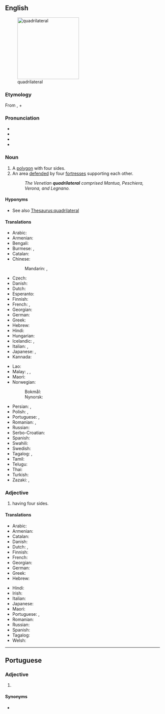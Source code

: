{{also|quadrilatéral}}
==English==
[[File:Quadrilateral ABCDE.png|thumb|right|200px|quadrilateral]]

===Etymology===
From {{der|en|la|quadrilaterus}}, {{m|en|quadri-||four}} + {{cog|la|laterālis||sided}}

{{wikipedia}}

===Pronunciation===
* {{IPA|/ˌkwɒd.ɹəˈlæt.əɹ.əl/|lang=en}}
* {{enPR|kwäd'-rə-lăt′-ər-əl}}
* {{audio|En-us-quadrilateral.ogg|Audio (US)|lang=en}}
* {{audio|En-ca-quadrilateral.oga|Audio (CAN)|lang=en}}

===Noun===
{{en-noun}}

# A [[polygon]] with four sides.
# An area [[defend]]ed by four [[fortress]]es supporting each other.
#: ''The Venetian '''quadrilateral''' comprised Mantua, Peschiera, Verona, and Legnano.''

====Hyponyms====
* See also [[Thesaurus:quadrilateral]]

====Translations====
{{trans-top|polygon having four sides}}
* Arabic: {{t|ar| رباعي الأضلاع}}
* Armenian: {{t+|hy|քառանիստ}}
* Bengali: {{t|bn|চতুর্ভুজ}}
* Burmese: {{t+|my|စတုဂံ}}, {{t+|my|လေးထောင့်}}
* Catalan: {{t|ca|quadrilàter|m}}
* Chinese:
*: Mandarin: {{t+|cmn|四邊形}}, {{t+|cmn|四边形|tr=sìbiānxíng}}
* Czech: {{t+|cs|čtyřúhelník|m}}
* Danish: {{t+|da|firkant|c}}
* Dutch: {{t+|nl|vierhoek}}
* Esperanto: {{t|eo|kvarlatero}}
* Finnish: {{t+|fi|nelikulmio}}
* French: {{t+|fr|quadrilatère}}, {{t+|fr|quadrangle|m}}
* Georgian: {{t|ka|ოთხკუთხედი}}
* German: {{t+|de|Viereck}}
* Greek: {{t+|el|τετράπλευρο|n}}
* Hebrew: {{t|he|מרובע|alt=מרובע \ מְרֻבָּע|m|tr=merubá}}
* Hindi: {{t+|hi|चतुर्भुज}}
* Hungarian: {{t+|hu|négyszög}}
* Icelandic: {{t|is|ferhliðungur|m}}, {{t|is|fjórhliðungur|m}}
* Italian: {{t+|it|quadrilatero|m}}, {{t+|it|quadrangolo|m}}
* Japanese: {{t|ja|四辺形|tr=しへんけい, shihenkei|sc=Jpan}}, {{t+|ja|四角形|tr=しかっけい, shikakkei|sc=Jpan}}
* Kannada: {{t|kn|ចតុកោណ}}
{{trans-mid}}
* Lao: {{t+|lo|ຮູບສີ່ແຈ}}
* Malay: {{t|ms|segi empat}}, {{t|ms|caturkona}}, {{t|ms|tetragon}}
* Maori: {{t|mi|tapawhā}}
* Norwegian:
*: Bokmål: {{t+|nb|firkant|m}}
*: Nynorsk: {{t|nn|firkant|m}}
* Persian: {{t+|fa|چهارضلعی}}, {{t|fa|چهارور}}
* Polish: {{t+|pl|czworokąt|m-in}}, {{t+|pl|czworobok|m-in}}
* Portuguese: {{t+|pt|quadrilátero|m}}, {{t+|pt|quadrângulo|m}}
* Romanian: {{t+|ro|patrulater}}, {{t|ro|cadrilater}}
* Russian: {{t+|ru|четырёхуго́льник|m|tr=četyrjoxugólʹnik}}
* Serbo-Croatian: {{t|sh|četverougao}}
* Spanish: {{t+|es|cuadrilátero|m}}
* Swahili: {{t|sw|pembenne}}
* Swedish: {{t+|sv|fyrhörning|c}}
* Tagalog: {{t|tl|patsiha}}, {{t|tl|patgilid}}
* Tamil: {{t|ta|நாற்கரம்}}
* Telugu: {{t+|te|చతుర్భుజి}}
* Thai: {{t+|th|สี่เหลี่ยม}}
* Turkish: {{t+|tr|dörtgen}}
* Zazaki: {{t|zza|çehardag}}, {{t|zza|çardag}}
{{trans-bottom}}

===Adjective===
{{en-adj|-}}

# having four sides.

====Translations====
{{trans-top|having four sides}}
* Arabic: {{t|ar|رُبَاعِيّ الْجَوَانِب}}
* Armenian: {{t+|hy|քառակողմ}}
* Catalan: {{t|ca|quadrilàter}}
* Danish: {{t|da|firkantet}}
* Dutch: {{t|nl|vierhoekig}}, {{t|nl|quadrilateraal}}
* Finnish: {{t|fi|nelikulmainen}}
* French: {{t+|fr|quadrilatéral}}
* Georgian: {{t|ka|ოთხგვერდიანი}}
* German: {{t|de|vierseitig|n}}
* Greek: {{t+|el|τετράπλευρος}}
* Hebrew: {{t|he|מרובע|alt=מרובע \ מְרֻבָּע|m|tr=merubá}}
{{trans-mid}}
* Hindi: {{t|hi|चतुर्भुजीय}}
* Irish: {{t|ga|ceathairshleasach}}
* Italian: {{t+|it|quadrilatero}}
* Japanese: {{t|ja|四辺形|tr=shihenkei no|alt=四辺形の|sc=Jpan}}
* Maori: {{t|mi|tapawhā}}
* Portuguese: {{t+|pt|quadrilátero}}, {{t|pt|quadrilateral}}
* Romanian: {{t+|ro|cvadrilateral|m}}
* Russian: {{t+|ru|четырёхсторо́нний|tr=četyrjoxstorónnij}}
* Spanish: {{t+|es|cuadrilátero}}
* Tagalog: {{t|tl|patsihain}}
* Welsh: {{t|cy|pedrongl}}
{{trans-bottom}}

{{topics|en|Four|Shapes}}

----

==Portuguese==

===Adjective===
{{pt-adj|quadrilatera|l}}

# {{l|en|quadrilateral}} {{gloss|having four sides}}

====Synonyms====
* {{l|pt|quadrilátero}}